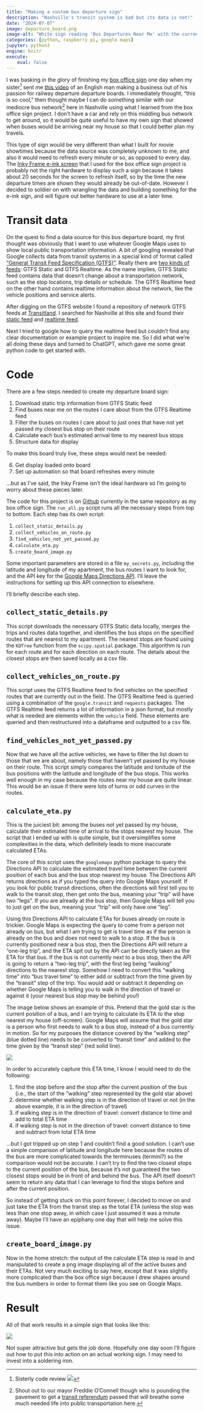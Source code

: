 ```yaml
---
title: "Making a custom bus departure sign"
description: "Nashville's transit system is bad but its data is not!"
date: "2024-07-07"
image: departure_board.png
image-alt: "White sign reading 'Bus Departures Near Me' with the current time and a list of 4 buses with their route number in a red square, route direction, and estimated time of arrival"
categories: [python, raspberry pi, google maps]
jupyter: python3
engine: knitr
execute:
    eval: false
---
```


I was basking in the glory of finishing my [box office sign](../webscraping-showtimes/index.qmd) one day when my sister[^1] sent me [this video](https://www.bbc.com/news/av/uk-england-bristol-68617352) of an English man making a business out of his passion for railway departure departure boards. I immediately thought, "this is so cool," then thought maybe I can do something similar with our mediocre bus network[^2] here in Nashville using what I learned from the box office sign project. I don't have a car and rely on this middling bus network to get around, so it would be quite useful to have my own sign that showed when buses would be arriving near my house so that I could better plan my travels.

[^1]: Sisterly code review ![](sister.png){fig-alt="Screenshot of a computer screen with a sneaky sister peaking out from behind a window of VS Code"}

[^2]: Shout out to our mayor Freddie O'Connell though who is pounding the pavement to get a [transit referendum](https://www.nashville.gov/featured-initiatives/transit) passed that will breathe some much needed life into public transportation here.

This type of sign would be very different than what I built for movie showtimes because the data source was completely unknown to me, and also it would need to refresh every minute or so, as opposed to every day. The [Inky Frame e-ink screen](https://shop.pimoroni.com/products/inky-frame-7-3?variant=40541882056787) that I used for the box office sign project is probably not the right hardware to display such a sign because it takes about 20 seconds for the screen to refresh itself, so by the time the new departure times are shown they would already be out-of-date. However I decided to soldier on with wrangling the data and building something for the e-ink sign, and will figure out better hardware to use at a later time.

# Transit data

On the quest to find a data source for this bus departure board, my first thought was obviously that I want to use whatever Google Maps uses to show local public transportation information. A bit of googling revealed that Google collects data from transit systems in a special kind of format called ["General Transit Feed Specification (GTFS)"](https://gtfs.org). Really there are [two kinds of feeds](https://developers.google.com/transit): GTFS Static and GTFS Realtime. As the name implies, GTFS Static feed contains data that doesn't change about a transportation network, such as the stop locations, trip details or schedule. The GTFS Realtime feed on the other hand contains realtime information about the network, like the vehicle positions and service alerts.

After digging on the GTFS website I found a repository of network GTFS feeds at [Transitland](https://www.transit.land/operators/). I searched for Nashville at this site and found their [static feed](https://www.transit.land/feeds/f-dn6-regionaltransportationauthorityofmiddletennessee~nashville) and [realtime feed](https://www.transit.land/feeds/f-nashvillemta~rt).

Next I tried to google how to query the realtime feed but couldn't find any clear documentation or example project to inspire me. So I did what we're all doing these days and turned to ChatGPT, which gave me some great python code to get started with.

# Code

There are a few steps needed to create my departure board sign:

1.  Download static trip information from GTFS Static feed
2.  Find buses near me on the routes I care about from the GTFS Realtime feed
3.  Filter the buses on routes I care about to just ones that have not yet passed my closest bus stop on their route
4.  Calculate each bus's estimated arrival time to my nearest bus stops
5.  Structure data for display

To make this board truly live, these steps would next be needed:

6.  Get display loaded onto board
7.  Set up automation so that board refreshes every minute

...but as I've said, the Inky Frame isn't the ideal hardware so I'm going to worry about these pieces later.

The code for this project is on [Github](https://github.com/lindsayevanslee/inky-frame/tree/main/nashvillemta) currently in the same repository as my box office sign. The `run_all.py` script runs all the necessary steps from top to bottom. Each step has its own script:

1.  `collect_static_details.py`
2.  `collect_vehicles_on_route.py`
3.  `find_vehicles_not_yet_passed.py`
4.  `calculate_eta.py`
5.  `create_board_image.py`

Some important parameters are stored in a file `my_secrets.py`, including the latitude and longitude of my apartment, the bus routes I want to look for, and the API key for the [Google Maps Directions API](https://github.com/googlemaps/google-maps-services-python). I'll leave the instructions for setting up this API connection to elsewhere.

I'll briefly describe each step.

## `collect_static_details.py`

This script downloads the necessary GTFS Static data locally, merges the trips and routes data together, and identifies the bus stops on the specified routes that are nearest to my apartment. The nearest stops are found using the `KDTree` function from the `scipy.spatial` package. This algorithm is run for each route and for each direction on each route. The details about the closest stops are then saved locally as a csv file.

## `collect_vehicles_on_route.py`

This script uses the GTFS Realtime feed to find vehicles on the specified routes that are currently out in the field. The GTFS Realtime feed is queried using a combination of the `google.transit` and `requests` packages. The GTFS Realtime feed returns a lot of information in a json format, but mostly what is needed are elements within the `vehicle` field. These elements are queried and then restructured into a dataframe and outputted to a csv file.

## `find_vehicles_not_yet_passed.py`

Now that we have all the active vehicles, we have to filter the list down to those that we are about, namely those that haven't yet passed by my house on their route. This script simply compares the latitude and lonitude of the bus positions with the latitude and longitude of the bus stops. This works well enough in my case because the routes near my house are quite linear. This would be an issue if there were lots of turns or odd curves in the routes.

## `calculate_eta.py`

This is the juiciest bit: among the buses not yet passed by my house, calculate their estimated time of arrival to the stops nearest my house. The script that I ended up with is quite simple, but it oversimplifies some complexities in the data, which definitely leads to more inaccurate calculated ETAs.

The core of this script uses the `googlemaps` python package to query the Directions API to calculate the estimated travel time between the current position of each bus and the bus stop nearest my house. The Directions API returns directions as if you typed the query into Google Maps yourself. If you look for public transit directions, often the directions will first tell you to walk to the transit stop, then get onto the bus, meaning your "trip" will have two "legs". If you are already at the bus stop, then Google Maps will tell you to just get on the bus, meaning your "trip" will only have one "leg".

Using this Directions API to calculate ETAs for buses already on route is trickier. Google Maps is expecting the query to come from a person not already on bus, but what I am trying to get is travel time as if the person is already on the bus and does not need to walk to a stop. If the bus is currently positioned near a bus stop, then the Directions API will return a "one-leg trip", and the ETA spit out by the API can be directly taken as the ETA for that bus. If the bus is not currently next to a bus stop, then the API is going to return a "two-leg trip", with the first leg being "walking" directions to the nearest stop. Somehow I need to convert this "walking time" into "bus travel time" to either add or subtract from the time given by the "transit" step of the trip. You would add or subtract it depending on whether Google Maps is telling you to walk in the direction of travel or against it (your nearest bus stop may be behind you!)

The image below shows an example of this. Pretend that the gold star is the current position of a bus, and I am trying to calculate its ETA to the stop nearest my house (off-screen). Google Maps will assume that the gold star is a person who first needs to walk to a bus stop, instead of a bus currently in motion. So for my purposes the distance covered by the "walking step" (blue dotted line) needs to be converted to "transit time" and added to the time given by the "transit step" (red solid line).

![](walking_step.png){fig-alt="Screenshot from Google Maps showing how transit directions will first give walking directions (blue dotted line) before starting the transit directions (red solid line)"}

In order to accurately capture this ETA time, I know I would need to do the following:

1.  find the stop before and the stop after the current position of the bus (i.e., the start of the "walking" step represented by the gold star above)
2.  determine whether walking step is in the direction of travel or not (in the above example, it is in the direction of travel)
3.  if walking step is in the direction of travel: convert distance to time and add to total ETA time
4.  if walking step is not in the direction of travel: convert distance to time and subtract from total ETA time

...but I got tripped up on step 1 and couldn't find a good solution. I can't use a simple comparison of latitude and longitude here because the routes of the bus are more complicated towards the terminuses (termini?) so the comparison would not be accurate. I can't try to find the two closest stops to the current position of the bus, because it's not guaranteed the two closest stops would be in front of and behind the bus. The API itself doesn't seem to return any data that I can leverage to find the stops before and after the current position.

So instead of getting stuck on this point forever, I decided to move on and just take the ETA from the transit step as the total ETA (unless the stop was less than one stop away, in which case I just assumed it was a minute away). Maybe I'll have an epiphany one day that will help me solve this issue.

## `create_board_image.py`

Now in the home stretch: the output of the calculate ETA step is read in and manipulated to create a png image displaying all of the active buses and their ETAs. Not very much exciting to say here, except that it was slightly more complicated than the box office sign because I drew shapes around the bus numbers in order to format them like you see on Google Maps.

# Result

All of that work results in a simple sign that looks like this:

![](departure_board.png){fig-alt="White sign reading 'Bus Departures Near Me' with the current time and a list of 4 buses with their route number in a red square, route direction, and estimated time of arrival"}

Not super attractive but gets the job done. Hopefully one day soon I'll figure out how to put this into action on an actual working sign. I may need to invest into a soldering iron.
